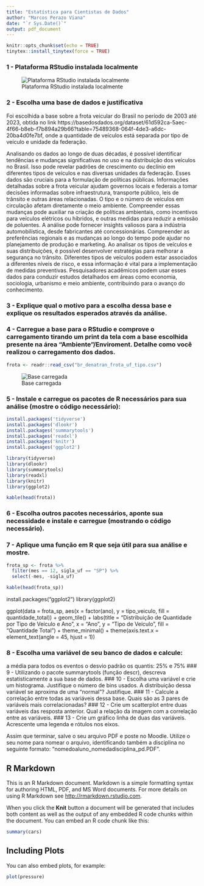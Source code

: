 ```yaml
---
title: "Estatística para Cientistas de Dados"
author: "Marcos Perazo Viana"
date: "`r Sys.Date()`"
output: pdf_document
---
```




```r
knitr::opts_chunk$set(echo = TRUE)
tinytex::install_tinytex(force = TRUE)
```

### 1 - Plataforma RStudio instalada localmente
![Plataforma RStudio instalada localmente](Acesso_RStudio.png)

### 2 - Escolha uma base de dados e justificativa
Foi escolhida a base sobre a frota veicular do Brasil no período de 2003 até 2023, obtida no link https://basedosdados.org/dataset/61d592ca-5aec-4f66-b8eb-f7b894a29b66?table=75489368-064f-4de3-a6dc-20ba4d0fe7bf, onde a quantidade de veículos está separada por tipo de veículo e unidade da federação.


Analisando os dados ao longo de duas décadas, é possível identificar tendências e mudanças significativas no uso e na distribuição dos veículos no Brasil. Isso pode revelar padrões de crescimento ou declínio em diferentes tipos de veículos e nas diversas unidades da federação.
Esses dados são cruciais para a formulação de políticas públicas. Informações detalhadas sobre a frota veicular ajudam governos locais e federais a tomar decisões informadas sobre infraestrutura, transporte público, leis de trânsito e outras áreas relacionadas.
O tipo e o número de veículos em circulação afetam diretamente o meio ambiente. Compreender essas mudanças pode auxiliar na criação de políticas ambientais, como incentivos para veículos elétricos ou híbridos, e outras medidas para reduzir a emissão de poluentes.
A análise pode fornecer insights valiosos para a indústria automobilística, desde fabricantes até concessionárias. Compreender as preferências regionais e as mudanças ao longo do tempo pode ajudar no planejamento de produção e marketing.
Ao analisar os tipos de veículos e suas distribuições, é possível desenvolver estratégias para melhorar a segurança no trânsito. Diferentes tipos de veículos podem estar associados a diferentes níveis de risco, e essa informação é vital para a implementação de medidas preventivas.
Pesquisadores acadêmicos podem usar esses dados para conduzir estudos detalhados em áreas como economia, sociologia, urbanismo e meio ambiente, contribuindo para o avanço do conhecimento.

### 3 - Explique qual o motivo para a escolha dessa base e explique os resultados esperados através da análise.



### 4 - Carregue a base para o RStudio e comprove o carregamento tirando um print da tela com a base escolhida presente na área "Ambiente"/Enviroment. Detalhe como você realizou o carregamento dos dados.

```r
frota <- readr::read_csv("br_denatran_frota_uf_tipo.csv")
```

![Base carregada](Base_carregada.png)


### 5 - Instale e carregue os pacotes de R necessários para sua análise (mostre o código necessário):


```r
install.packages('tidyverse')
install.packages('dlookr')
install.packages('summarytools')
install.packages('readxl')
install.packages('knitr')
install.packages('ggplot2')

```

```r
library(tidyverse)
library(dlookr)
library(summarytools)
library(readxl)
library(knitr)
library(ggplot2)
```


```r
kable(head(frota))
```

### 6 - Escolha outros pacotes necessários, aponte sua necessidade e instale e carregue (mostrando o código necessário).
### 7 - Aplique uma função em R que seja útil para sua análise e mostre.

```r
frota_sp <- frota %>%
  filter(mes == 12, sigla_uf == "SP") %>%
  select(-mes, -sigla_uf)
```


```r
kable(head(frota_sp))
```

install.packages("ggplot2")
library(ggplot2)






ggplot(data = frota_sp, aes(x = factor(ano), y = tipo_veiculo, fill = quantidade_total)) +
  geom_tile() +
  labs(title = "Distribuição de Quantidade por Tipo de Veículo e Ano",
       x = "Ano",
       y = "Tipo de Veículo",
       fill = "Quantidade Total") +
  theme_minimal() +
  theme(axis.text.x = element_text(angle = 45, hjust = 1))

### 8 - Escolha uma variável de seu banco de dados e calcule:
a média para todos os eventos
o desvio padrão
os quantis: 25% e 75%
### 9 - Utilizando o pacote summarytools (função descr), descreva estatisticamente a sua base de dados.
### 10 - Escolha uma variável e crie um histograma. Justifique o número de bins usados. A distribuição dessa variável se aproxima de uma "normal"? Justifique.
### 11 - Calcule a correlação entre todas as variáveis dessa base. Quais são as 3 pares de variáveis mais correlacionadas?
### 12 - Crie um scatterplot entre duas variáveis das resposta anterior. Qual a relação da imagem com a correlação entre as variáveis.
### 13 - Crie um gráfico linha de duas das variáveis. Acrescente uma legenda e rótulos nos eixos.

Assim que terminar, salve o seu arquivo PDF e poste no Moodle. Utilize o seu nome para nomear o arquivo, identificando também a disciplina no seguinte formato: “nomedoaluno_nomedadisciplina_pd.PDF”.


## R Markdown

This is an R Markdown document. Markdown is a simple formatting syntax for authoring HTML, PDF, and MS Word documents. For more details on using R Markdown see <http://rmarkdown.rstudio.com>.

When you click the **Knit** button a document will be generated that includes both content as well as the output of any embedded R code chunks within the document. You can embed an R code chunk like this:

```r
summary(cars)
```

## Including Plots

You can also embed plots, for example:

```r
plot(pressure)
```


